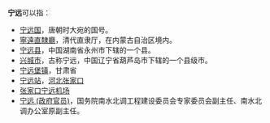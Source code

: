 '''宁远'''可以指：
* [[宁远国|宁远国]]，唐朝时大宛的国号。
* [[寧遠直隸廳|寧遠直隸廳]]，清代直隶厅，在内蒙古自治区境内。
* [[宁远县|宁远县]]，中国湖南省永州市下辖的一个县。
* [[兴城市|兴城市]]，古称宁远，中国辽宁省葫芦岛市下辖的一个县级市。
* [[宁远堡镇|宁远堡镇]]，甘肃省
* [[宁远站|宁远站]]，[[河北|河北]][[张家口|张家口]]
* [[张家口宁远机场|张家口宁远机场]]
* [[宁远_(政府官员)|宁远 (政府官员)]]，国务院南水北调工程建设委员会专家委员会副主任、南水北调办公室原副主任。
{{disambig|Cat=二字中国地名消歧义|N}}